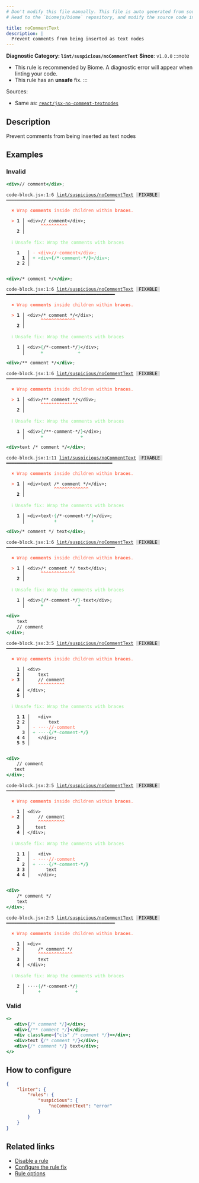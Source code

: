 ```yaml
---
# Don't modify this file manually. This file is auto generated from source, and you will lose your changes next time the website is built.
# Head to the `biomejs/biome` repository, and modify the source code in there.

title: noCommentText
description: |
  Prevent comments from being inserted as text nodes
---
```


**Diagnostic Category: `lint/suspicious/noCommentText`**
<Tabs>
<TabItem label="JSX and TSX" icon="seti:javascript">
**Since**: `v1.0.0`
:::note
- This rule is recommended by Biome. A diagnostic error will appear when linting your code.
- This rule has an **unsafe** fix.
:::

Sources: 
- Same as: <a href="https://github.com/jsx-eslint/eslint-plugin-react/blob/master/docs/rules/jsx-no-comment-textnodes.md" target="_blank"><code>react/jsx-no-comment-textnodes</code></a>

## Description
Prevent comments from being inserted as text nodes

## Examples

### Invalid

```jsx
<div>// comment</div>;
```

<pre class="language-text"><code class="language-text">code-block.jsx:1:6 <a href="https://biomejs.dev/linter/rules/no-comment-text">lint/suspicious/noCommentText</a> <span style="color: #000; background-color: #ddd;"> FIXABLE </span> ━━━━━━━━━━━━━━━━━━━━━━━━━━━━━━━━━━━━━━━━━<br /><br />  <strong><span style="color: Tomato;">✖</span></strong> <span style="color: Tomato;">Wrap </span><span style="color: Tomato;"><strong>comments</strong></span><span style="color: Tomato;"> inside children within </span><span style="color: Tomato;"><strong>braces</strong></span><span style="color: Tomato;">.</span><br />  <br />  <strong><span style="color: Tomato;">&gt;</span></strong> <strong>1 │ </strong>&lt;div&gt;// comment&lt;/div&gt;;<br />   <strong>   │ </strong>     <strong><span style="color: Tomato;">^</span></strong><strong><span style="color: Tomato;">^</span></strong><strong><span style="color: Tomato;">^</span></strong><strong><span style="color: Tomato;">^</span></strong><strong><span style="color: Tomato;">^</span></strong><strong><span style="color: Tomato;">^</span></strong><strong><span style="color: Tomato;">^</span></strong><strong><span style="color: Tomato;">^</span></strong><strong><span style="color: Tomato;">^</span></strong><strong><span style="color: Tomato;">^</span></strong><br />    <strong>2 │ </strong><br />  <br />  <strong><span style="color: lightgreen;">ℹ</span></strong> <span style="color: lightgreen;">Unsafe fix</span><span style="color: lightgreen;">: </span><span style="color: lightgreen;">Wrap the comments with braces</span><br />  <br />    <strong>1</strong>  <strong> │ </strong><span style="color: Tomato;">-</span> <span style="color: Tomato;">&lt;</span><span style="color: Tomato;">d</span><span style="color: Tomato;">i</span><span style="color: Tomato;">v</span><span style="color: Tomato;">&gt;</span><span style="color: Tomato;">/</span><span style="color: Tomato;"><strong>/</strong></span><span style="color: Tomato;"><span style="opacity: 0.8;">·</span></span><span style="color: Tomato;">c</span><span style="color: Tomato;">o</span><span style="color: Tomato;">m</span><span style="color: Tomato;">m</span><span style="color: Tomato;">e</span><span style="color: Tomato;">n</span><span style="color: Tomato;">t</span><span style="color: Tomato;">&lt;</span><span style="color: Tomato;">/</span><span style="color: Tomato;">d</span><span style="color: Tomato;">i</span><span style="color: Tomato;">v</span><span style="color: Tomato;">&gt;</span><span style="color: Tomato;">;</span><br />      <strong>1</strong><strong> │ </strong><span style="color: MediumSeaGreen;">+</span> <span style="color: MediumSeaGreen;">&lt;</span><span style="color: MediumSeaGreen;">d</span><span style="color: MediumSeaGreen;">i</span><span style="color: MediumSeaGreen;">v</span><span style="color: MediumSeaGreen;">&gt;</span><span style="color: MediumSeaGreen;"><strong>&#123;</strong></span><span style="color: MediumSeaGreen;">/</span><span style="color: MediumSeaGreen;"><strong>&#42;</strong></span><span style="color: MediumSeaGreen;"><span style="opacity: 0.8;">·</span></span><span style="color: MediumSeaGreen;">c</span><span style="color: MediumSeaGreen;">o</span><span style="color: MediumSeaGreen;">m</span><span style="color: MediumSeaGreen;">m</span><span style="color: MediumSeaGreen;">e</span><span style="color: MediumSeaGreen;">n</span><span style="color: MediumSeaGreen;">t</span><span style="color: MediumSeaGreen;"><span style="opacity: 0.8;"><strong>·</strong></span></span><span style="color: MediumSeaGreen;"><strong>&#42;</strong></span><span style="color: MediumSeaGreen;"><strong>/</strong></span><span style="color: MediumSeaGreen;"><strong>&#125;</strong></span><span style="color: MediumSeaGreen;">&lt;</span><span style="color: MediumSeaGreen;">/</span><span style="color: MediumSeaGreen;">d</span><span style="color: MediumSeaGreen;">i</span><span style="color: MediumSeaGreen;">v</span><span style="color: MediumSeaGreen;">&gt;</span><span style="color: MediumSeaGreen;">;</span><br />    <strong>2</strong> <strong>2</strong><strong> │ </strong>  <br />  <br /></code></pre>

```jsx
<div>/* comment */</div>;
```

<pre class="language-text"><code class="language-text">code-block.jsx:1:6 <a href="https://biomejs.dev/linter/rules/no-comment-text">lint/suspicious/noCommentText</a> <span style="color: #000; background-color: #ddd;"> FIXABLE </span> ━━━━━━━━━━━━━━━━━━━━━━━━━━━━━━━━━━━━━━━━━<br /><br />  <strong><span style="color: Tomato;">✖</span></strong> <span style="color: Tomato;">Wrap </span><span style="color: Tomato;"><strong>comments</strong></span><span style="color: Tomato;"> inside children within </span><span style="color: Tomato;"><strong>braces</strong></span><span style="color: Tomato;">.</span><br />  <br />  <strong><span style="color: Tomato;">&gt;</span></strong> <strong>1 │ </strong>&lt;div&gt;/&#42; comment &#42;/&lt;/div&gt;;<br />   <strong>   │ </strong>     <strong><span style="color: Tomato;">^</span></strong><strong><span style="color: Tomato;">^</span></strong><strong><span style="color: Tomato;">^</span></strong><strong><span style="color: Tomato;">^</span></strong><strong><span style="color: Tomato;">^</span></strong><strong><span style="color: Tomato;">^</span></strong><strong><span style="color: Tomato;">^</span></strong><strong><span style="color: Tomato;">^</span></strong><strong><span style="color: Tomato;">^</span></strong><strong><span style="color: Tomato;">^</span></strong><strong><span style="color: Tomato;">^</span></strong><strong><span style="color: Tomato;">^</span></strong><strong><span style="color: Tomato;">^</span></strong><br />    <strong>2 │ </strong><br />  <br />  <strong><span style="color: lightgreen;">ℹ</span></strong> <span style="color: lightgreen;">Unsafe fix</span><span style="color: lightgreen;">: </span><span style="color: lightgreen;">Wrap the comments with braces</span><br />  <br />  <strong>  1 │ </strong>&lt;div&gt;<span style="color: MediumSeaGreen;">&#123;</span>/&#42;<span style="opacity: 0.8;">·</span>comment<span style="opacity: 0.8;">·</span>&#42;/<span style="color: MediumSeaGreen;">&#125;</span>&lt;/div&gt;;<br />  <strong>    │ </strong>     <span style="color: MediumSeaGreen;">+</span>             <span style="color: MediumSeaGreen;">+</span>       <br /></code></pre>

```jsx
<div>/** comment */</div>;
```

<pre class="language-text"><code class="language-text">code-block.jsx:1:6 <a href="https://biomejs.dev/linter/rules/no-comment-text">lint/suspicious/noCommentText</a> <span style="color: #000; background-color: #ddd;"> FIXABLE </span> ━━━━━━━━━━━━━━━━━━━━━━━━━━━━━━━━━━━━━━━━━<br /><br />  <strong><span style="color: Tomato;">✖</span></strong> <span style="color: Tomato;">Wrap </span><span style="color: Tomato;"><strong>comments</strong></span><span style="color: Tomato;"> inside children within </span><span style="color: Tomato;"><strong>braces</strong></span><span style="color: Tomato;">.</span><br />  <br />  <strong><span style="color: Tomato;">&gt;</span></strong> <strong>1 │ </strong>&lt;div&gt;/&#42;&#42; comment &#42;/&lt;/div&gt;;<br />   <strong>   │ </strong>     <strong><span style="color: Tomato;">^</span></strong><strong><span style="color: Tomato;">^</span></strong><strong><span style="color: Tomato;">^</span></strong><strong><span style="color: Tomato;">^</span></strong><strong><span style="color: Tomato;">^</span></strong><strong><span style="color: Tomato;">^</span></strong><strong><span style="color: Tomato;">^</span></strong><strong><span style="color: Tomato;">^</span></strong><strong><span style="color: Tomato;">^</span></strong><strong><span style="color: Tomato;">^</span></strong><strong><span style="color: Tomato;">^</span></strong><strong><span style="color: Tomato;">^</span></strong><strong><span style="color: Tomato;">^</span></strong><strong><span style="color: Tomato;">^</span></strong><br />    <strong>2 │ </strong><br />  <br />  <strong><span style="color: lightgreen;">ℹ</span></strong> <span style="color: lightgreen;">Unsafe fix</span><span style="color: lightgreen;">: </span><span style="color: lightgreen;">Wrap the comments with braces</span><br />  <br />  <strong>  1 │ </strong>&lt;div&gt;<span style="color: MediumSeaGreen;">&#123;</span>/&#42;&#42;<span style="opacity: 0.8;">·</span>comment<span style="opacity: 0.8;">·</span>&#42;/<span style="color: MediumSeaGreen;">&#125;</span>&lt;/div&gt;;<br />  <strong>    │ </strong>     <span style="color: MediumSeaGreen;">+</span>              <span style="color: MediumSeaGreen;">+</span>       <br /></code></pre>

```jsx
<div>text /* comment */</div>;
```

<pre class="language-text"><code class="language-text">code-block.jsx:1:11 <a href="https://biomejs.dev/linter/rules/no-comment-text">lint/suspicious/noCommentText</a> <span style="color: #000; background-color: #ddd;"> FIXABLE </span> ━━━━━━━━━━━━━━━━━━━━━━━━━━━━━━━━━━━━━━━━<br /><br />  <strong><span style="color: Tomato;">✖</span></strong> <span style="color: Tomato;">Wrap </span><span style="color: Tomato;"><strong>comments</strong></span><span style="color: Tomato;"> inside children within </span><span style="color: Tomato;"><strong>braces</strong></span><span style="color: Tomato;">.</span><br />  <br />  <strong><span style="color: Tomato;">&gt;</span></strong> <strong>1 │ </strong>&lt;div&gt;text /&#42; comment &#42;/&lt;/div&gt;;<br />   <strong>   │ </strong>          <strong><span style="color: Tomato;">^</span></strong><strong><span style="color: Tomato;">^</span></strong><strong><span style="color: Tomato;">^</span></strong><strong><span style="color: Tomato;">^</span></strong><strong><span style="color: Tomato;">^</span></strong><strong><span style="color: Tomato;">^</span></strong><strong><span style="color: Tomato;">^</span></strong><strong><span style="color: Tomato;">^</span></strong><strong><span style="color: Tomato;">^</span></strong><strong><span style="color: Tomato;">^</span></strong><strong><span style="color: Tomato;">^</span></strong><strong><span style="color: Tomato;">^</span></strong><strong><span style="color: Tomato;">^</span></strong><br />    <strong>2 │ </strong><br />  <br />  <strong><span style="color: lightgreen;">ℹ</span></strong> <span style="color: lightgreen;">Unsafe fix</span><span style="color: lightgreen;">: </span><span style="color: lightgreen;">Wrap the comments with braces</span><br />  <br />  <strong>  1 │ </strong>&lt;div&gt;text<span style="opacity: 0.8;">·</span><span style="color: MediumSeaGreen;">&#123;</span>/&#42;<span style="opacity: 0.8;">·</span>comment<span style="opacity: 0.8;">·</span>&#42;/<span style="color: MediumSeaGreen;">&#125;</span>&lt;/div&gt;;<br />  <strong>    │ </strong>          <span style="color: MediumSeaGreen;">+</span>             <span style="color: MediumSeaGreen;">+</span>       <br /></code></pre>

```jsx
<div>/* comment */ text</div>;
```

<pre class="language-text"><code class="language-text">code-block.jsx:1:6 <a href="https://biomejs.dev/linter/rules/no-comment-text">lint/suspicious/noCommentText</a> <span style="color: #000; background-color: #ddd;"> FIXABLE </span> ━━━━━━━━━━━━━━━━━━━━━━━━━━━━━━━━━━━━━━━━━<br /><br />  <strong><span style="color: Tomato;">✖</span></strong> <span style="color: Tomato;">Wrap </span><span style="color: Tomato;"><strong>comments</strong></span><span style="color: Tomato;"> inside children within </span><span style="color: Tomato;"><strong>braces</strong></span><span style="color: Tomato;">.</span><br />  <br />  <strong><span style="color: Tomato;">&gt;</span></strong> <strong>1 │ </strong>&lt;div&gt;/&#42; comment &#42;/ text&lt;/div&gt;;<br />   <strong>   │ </strong>     <strong><span style="color: Tomato;">^</span></strong><strong><span style="color: Tomato;">^</span></strong><strong><span style="color: Tomato;">^</span></strong><strong><span style="color: Tomato;">^</span></strong><strong><span style="color: Tomato;">^</span></strong><strong><span style="color: Tomato;">^</span></strong><strong><span style="color: Tomato;">^</span></strong><strong><span style="color: Tomato;">^</span></strong><strong><span style="color: Tomato;">^</span></strong><strong><span style="color: Tomato;">^</span></strong><strong><span style="color: Tomato;">^</span></strong><strong><span style="color: Tomato;">^</span></strong><strong><span style="color: Tomato;">^</span></strong><br />    <strong>2 │ </strong><br />  <br />  <strong><span style="color: lightgreen;">ℹ</span></strong> <span style="color: lightgreen;">Unsafe fix</span><span style="color: lightgreen;">: </span><span style="color: lightgreen;">Wrap the comments with braces</span><br />  <br />  <strong>  1 │ </strong>&lt;div&gt;<span style="color: MediumSeaGreen;">&#123;</span>/&#42;<span style="opacity: 0.8;">·</span>comment<span style="opacity: 0.8;">·</span>&#42;/<span style="color: MediumSeaGreen;">&#125;</span><span style="opacity: 0.8;">·</span>text&lt;/div&gt;;<br />  <strong>    │ </strong>     <span style="color: MediumSeaGreen;">+</span>             <span style="color: MediumSeaGreen;">+</span>            <br /></code></pre>

```jsx
<div>
    text
    // comment
</div>;
```

<pre class="language-text"><code class="language-text">code-block.jsx:3:5 <a href="https://biomejs.dev/linter/rules/no-comment-text">lint/suspicious/noCommentText</a> <span style="color: #000; background-color: #ddd;"> FIXABLE </span> ━━━━━━━━━━━━━━━━━━━━━━━━━━━━━━━━━━━━━━━━━<br /><br />  <strong><span style="color: Tomato;">✖</span></strong> <span style="color: Tomato;">Wrap </span><span style="color: Tomato;"><strong>comments</strong></span><span style="color: Tomato;"> inside children within </span><span style="color: Tomato;"><strong>braces</strong></span><span style="color: Tomato;">.</span><br />  <br />    <strong>1 │ </strong>&lt;div&gt;<br />    <strong>2 │ </strong>    text<br />  <strong><span style="color: Tomato;">&gt;</span></strong> <strong>3 │ </strong>    // comment<br />   <strong>   │ </strong>    <strong><span style="color: Tomato;">^</span></strong><strong><span style="color: Tomato;">^</span></strong><strong><span style="color: Tomato;">^</span></strong><strong><span style="color: Tomato;">^</span></strong><strong><span style="color: Tomato;">^</span></strong><strong><span style="color: Tomato;">^</span></strong><strong><span style="color: Tomato;">^</span></strong><strong><span style="color: Tomato;">^</span></strong><strong><span style="color: Tomato;">^</span></strong><strong><span style="color: Tomato;">^</span></strong><br />    <strong>4 │ </strong>&lt;/div&gt;;<br />    <strong>5 │ </strong><br />  <br />  <strong><span style="color: lightgreen;">ℹ</span></strong> <span style="color: lightgreen;">Unsafe fix</span><span style="color: lightgreen;">: </span><span style="color: lightgreen;">Wrap the comments with braces</span><br />  <br />    <strong>1</strong> <strong>1</strong><strong> │ </strong>  &lt;div&gt;<br />    <strong>2</strong> <strong>2</strong><strong> │ </strong>      text<br />    <strong>3</strong>  <strong> │ </strong><span style="color: Tomato;">-</span> <span style="color: Tomato;"><span style="opacity: 0.8;">·</span></span><span style="color: Tomato;"><span style="opacity: 0.8;">·</span></span><span style="color: Tomato;"><span style="opacity: 0.8;">·</span></span><span style="color: Tomato;"><span style="opacity: 0.8;">·</span></span><span style="color: Tomato;">/</span><span style="color: Tomato;"><strong>/</strong></span><span style="color: Tomato;"><span style="opacity: 0.8;">·</span></span><span style="color: Tomato;">c</span><span style="color: Tomato;">o</span><span style="color: Tomato;">m</span><span style="color: Tomato;">m</span><span style="color: Tomato;">e</span><span style="color: Tomato;">n</span><span style="color: Tomato;">t</span><br />      <strong>3</strong><strong> │ </strong><span style="color: MediumSeaGreen;">+</span> <span style="color: MediumSeaGreen;"><span style="opacity: 0.8;">·</span></span><span style="color: MediumSeaGreen;"><span style="opacity: 0.8;">·</span></span><span style="color: MediumSeaGreen;"><span style="opacity: 0.8;">·</span></span><span style="color: MediumSeaGreen;"><span style="opacity: 0.8;">·</span></span><span style="color: MediumSeaGreen;"><strong>&#123;</strong></span><span style="color: MediumSeaGreen;">/</span><span style="color: MediumSeaGreen;"><strong>&#42;</strong></span><span style="color: MediumSeaGreen;"><span style="opacity: 0.8;">·</span></span><span style="color: MediumSeaGreen;">c</span><span style="color: MediumSeaGreen;">o</span><span style="color: MediumSeaGreen;">m</span><span style="color: MediumSeaGreen;">m</span><span style="color: MediumSeaGreen;">e</span><span style="color: MediumSeaGreen;">n</span><span style="color: MediumSeaGreen;">t</span><span style="color: MediumSeaGreen;"><span style="opacity: 0.8;"><strong>·</strong></span></span><span style="color: MediumSeaGreen;"><strong>&#42;</strong></span><span style="color: MediumSeaGreen;"><strong>/</strong></span><span style="color: MediumSeaGreen;"><strong>&#125;</strong></span><br />    <strong>4</strong> <strong>4</strong><strong> │ </strong>  &lt;/div&gt;;<br />    <strong>5</strong> <strong>5</strong><strong> │ </strong>  <br />  <br /></code></pre>

```jsx
<div>
    // comment
   text
</div>;
```

<pre class="language-text"><code class="language-text">code-block.jsx:2:5 <a href="https://biomejs.dev/linter/rules/no-comment-text">lint/suspicious/noCommentText</a> <span style="color: #000; background-color: #ddd;"> FIXABLE </span> ━━━━━━━━━━━━━━━━━━━━━━━━━━━━━━━━━━━━━━━━━<br /><br />  <strong><span style="color: Tomato;">✖</span></strong> <span style="color: Tomato;">Wrap </span><span style="color: Tomato;"><strong>comments</strong></span><span style="color: Tomato;"> inside children within </span><span style="color: Tomato;"><strong>braces</strong></span><span style="color: Tomato;">.</span><br />  <br />    <strong>1 │ </strong>&lt;div&gt;<br />  <strong><span style="color: Tomato;">&gt;</span></strong> <strong>2 │ </strong>    // comment<br />   <strong>   │ </strong>    <strong><span style="color: Tomato;">^</span></strong><strong><span style="color: Tomato;">^</span></strong><strong><span style="color: Tomato;">^</span></strong><strong><span style="color: Tomato;">^</span></strong><strong><span style="color: Tomato;">^</span></strong><strong><span style="color: Tomato;">^</span></strong><strong><span style="color: Tomato;">^</span></strong><strong><span style="color: Tomato;">^</span></strong><strong><span style="color: Tomato;">^</span></strong><strong><span style="color: Tomato;">^</span></strong><br />    <strong>3 │ </strong>   text<br />    <strong>4 │ </strong>&lt;/div&gt;;<br />  <br />  <strong><span style="color: lightgreen;">ℹ</span></strong> <span style="color: lightgreen;">Unsafe fix</span><span style="color: lightgreen;">: </span><span style="color: lightgreen;">Wrap the comments with braces</span><br />  <br />    <strong>1</strong> <strong>1</strong><strong> │ </strong>  &lt;div&gt;<br />    <strong>2</strong>  <strong> │ </strong><span style="color: Tomato;">-</span> <span style="color: Tomato;"><span style="opacity: 0.8;">·</span></span><span style="color: Tomato;"><span style="opacity: 0.8;">·</span></span><span style="color: Tomato;"><span style="opacity: 0.8;">·</span></span><span style="color: Tomato;"><span style="opacity: 0.8;">·</span></span><span style="color: Tomato;">/</span><span style="color: Tomato;"><strong>/</strong></span><span style="color: Tomato;"><span style="opacity: 0.8;">·</span></span><span style="color: Tomato;">c</span><span style="color: Tomato;">o</span><span style="color: Tomato;">m</span><span style="color: Tomato;">m</span><span style="color: Tomato;">e</span><span style="color: Tomato;">n</span><span style="color: Tomato;">t</span><br />      <strong>2</strong><strong> │ </strong><span style="color: MediumSeaGreen;">+</span> <span style="color: MediumSeaGreen;"><span style="opacity: 0.8;">·</span></span><span style="color: MediumSeaGreen;"><span style="opacity: 0.8;">·</span></span><span style="color: MediumSeaGreen;"><span style="opacity: 0.8;">·</span></span><span style="color: MediumSeaGreen;"><span style="opacity: 0.8;">·</span></span><span style="color: MediumSeaGreen;"><strong>&#123;</strong></span><span style="color: MediumSeaGreen;">/</span><span style="color: MediumSeaGreen;"><strong>&#42;</strong></span><span style="color: MediumSeaGreen;"><span style="opacity: 0.8;">·</span></span><span style="color: MediumSeaGreen;">c</span><span style="color: MediumSeaGreen;">o</span><span style="color: MediumSeaGreen;">m</span><span style="color: MediumSeaGreen;">m</span><span style="color: MediumSeaGreen;">e</span><span style="color: MediumSeaGreen;">n</span><span style="color: MediumSeaGreen;">t</span><span style="color: MediumSeaGreen;"><span style="opacity: 0.8;"><strong>·</strong></span></span><span style="color: MediumSeaGreen;"><strong>&#42;</strong></span><span style="color: MediumSeaGreen;"><strong>/</strong></span><span style="color: MediumSeaGreen;"><strong>&#125;</strong></span><br />    <strong>3</strong> <strong>3</strong><strong> │ </strong>     text<br />    <strong>4</strong> <strong>4</strong><strong> │ </strong>  &lt;/div&gt;;<br />  <br /></code></pre>

```jsx
<div>
    /* comment */
    text
</div>;
```

<pre class="language-text"><code class="language-text">code-block.jsx:2:5 <a href="https://biomejs.dev/linter/rules/no-comment-text">lint/suspicious/noCommentText</a> <span style="color: #000; background-color: #ddd;"> FIXABLE </span> ━━━━━━━━━━━━━━━━━━━━━━━━━━━━━━━━━━━━━━━━━<br /><br />  <strong><span style="color: Tomato;">✖</span></strong> <span style="color: Tomato;">Wrap </span><span style="color: Tomato;"><strong>comments</strong></span><span style="color: Tomato;"> inside children within </span><span style="color: Tomato;"><strong>braces</strong></span><span style="color: Tomato;">.</span><br />  <br />    <strong>1 │ </strong>&lt;div&gt;<br />  <strong><span style="color: Tomato;">&gt;</span></strong> <strong>2 │ </strong>    /&#42; comment &#42;/<br />   <strong>   │ </strong>    <strong><span style="color: Tomato;">^</span></strong><strong><span style="color: Tomato;">^</span></strong><strong><span style="color: Tomato;">^</span></strong><strong><span style="color: Tomato;">^</span></strong><strong><span style="color: Tomato;">^</span></strong><strong><span style="color: Tomato;">^</span></strong><strong><span style="color: Tomato;">^</span></strong><strong><span style="color: Tomato;">^</span></strong><strong><span style="color: Tomato;">^</span></strong><strong><span style="color: Tomato;">^</span></strong><strong><span style="color: Tomato;">^</span></strong><strong><span style="color: Tomato;">^</span></strong><strong><span style="color: Tomato;">^</span></strong><br />    <strong>3 │ </strong>    text<br />    <strong>4 │ </strong>&lt;/div&gt;;<br />  <br />  <strong><span style="color: lightgreen;">ℹ</span></strong> <span style="color: lightgreen;">Unsafe fix</span><span style="color: lightgreen;">: </span><span style="color: lightgreen;">Wrap the comments with braces</span><br />  <br />  <strong>  2 │ </strong><span style="opacity: 0.8;">·</span><span style="opacity: 0.8;">·</span><span style="opacity: 0.8;">·</span><span style="opacity: 0.8;">·</span><span style="color: MediumSeaGreen;">&#123;</span>/&#42;<span style="opacity: 0.8;">·</span>comment<span style="opacity: 0.8;">·</span>&#42;/<span style="color: MediumSeaGreen;">&#125;</span><br />  <strong>    │ </strong>    <span style="color: MediumSeaGreen;">+</span>             <span style="color: MediumSeaGreen;">+</span><br /></code></pre>

### Valid

```jsx
<>
   <div>{/* comment */}</div>;
   <div>{/** comment */}</div>;
   <div className={"cls" /* comment */}></div>;
   <div>text {/* comment */}</div>;
   <div>{/* comment */} text</div>;
</>
```

## How to configure
```json title="biome.json"
{
	"linter": {
		"rules": {
			"suspicious": {
				"noCommentText": "error"
			}
		}
	}
}

```
## Related links

- [Disable a rule](/linter/#disable-a-rule)
- [Configure the rule fix](/linter#configure-the-rule-fix)
- [Rule options](/linter/#rule-options)

</TabItem>
</Tabs>

